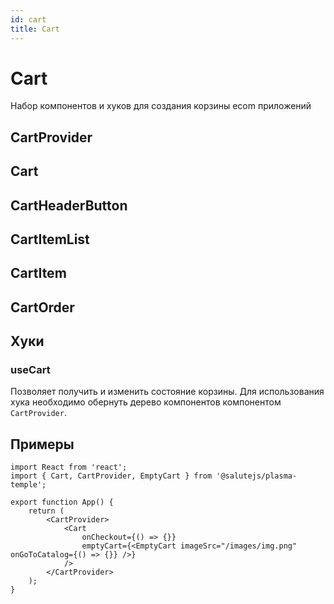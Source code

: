 ```yaml
---
id: cart
title: Cart
---
```



# Cart
Набор компонентов и хуков для создания корзины ecom приложений

## CartProvider
<Description name="CartProvider" />
<PropsTable name="CartProvider" />

## Cart
<Description name="Cart" />
<PropsTable name="Cart" />
<StorybookLink name="Cart" />

## CartHeaderButton
<Description name="CartHeaderButton" />
<PropsTable name="CartHeaderButton" />

## CartItemList
<Description name="CartItemList" />
<PropsTable name="CartItemList" />

## CartItem
<Description name="CartItem" />
<PropsTable name="CartItem" />


## CartOrder
<Description name="CartOrder" />
<PropsTable name="CartOrder" />

## Хуки

### useCart
Позволяет получить и изменить состояние корзины. Для использования хука необходимо обернуть дерево компонентов компонентом `CartProvider`.

## Примеры

```tsx
import React from 'react';
import { Cart, CartProvider, EmptyCart } from '@salutejs/plasma-temple';

export function App() {
    return (
        <CartProvider>
            <Cart
                onCheckout={() => {}}
                emptyCart={<EmptyCart imageSrc="/images/img.png" onGoToCatalog={() => {}} />}
            />
        </CartProvider>
    );
}
```
